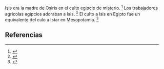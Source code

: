Isis era la madre de Osiris en el culto egipcio de misterio. <ref name="n0">{{lib|LU|98|4|2-8}}</ref> Los trabajadores agrícolas egipcios adoraban a Isis. <ref name="n1">{{lib|LU|95|5|12}}</ref> El culto a Isis en Egipto fue un equivalente del culo a Istar en Mesopotamia. <ref name="n2">{{lib|LU|95|1|7}}</ref> 

== Referencias ==

<references/>
